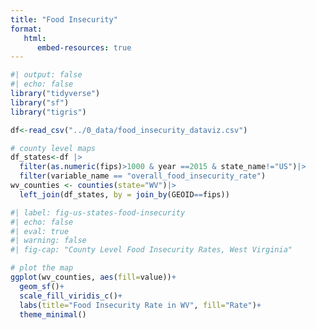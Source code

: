 ```yaml
---
title: "Food Insecurity"
format: 
   html:
      embed-resources: true
---
```


```r
#| output: false
#| echo: false
library("tidyverse")
library("sf")
library("tigris")

df<-read_csv("../0_data/food_insecurity_dataviz.csv")

# county level maps
df_states<-df |>
  filter(as.numeric(fips)>1000 & year ==2015 & state_name!="US")|>
  filter(variable_name == "overall_food_insecurity_rate")
wv_counties <- counties(state="WV")|>
  left_join(df_states, by = join_by(GEOID==fips))
```

```r
#| label: fig-us-states-food-insecurity
#| echo: false
#| eval: true
#| warning: false
#| fig-cap: "County Level Food Insecurity Rates, West Virginia"

# plot the map
ggplot(wv_counties, aes(fill=value))+
  geom_sf()+
  scale_fill_viridis_c()+
  labs(title="Food Insecurity Rate in WV", fill="Rate")+
  theme_minimal()

```
